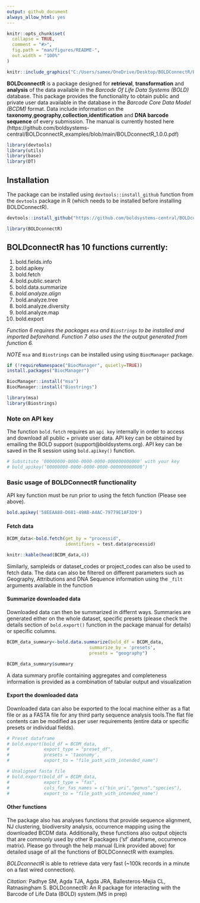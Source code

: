 ```yaml
---
output: github_document
always_allow_html: yes
---
```


<!-- README.md is generated from README.Rmd. Please edit that file -->

```r
knitr::opts_chunk$set(
  collapse = TRUE,
  comment = "#>",
  fig.path = "man/figures/README-",
  out.width = "100%"
)
```

```r

knitr::include_graphics("C:/Users/samee/OneDrive/Desktop/BOLDConnectR/BOLDconnectR/man/figures/boldconnectr_logo.png")

```



<!-- badges: start -->
<!-- badges: end -->

**BOLDconnectR** is a package designed for **retrieval**, **transformation** and **analysis** of the data available in the *Barcode Of Life Data Systems (BOLD)* database. This package provides the functionality to obtain public and private user data available in the database in the *Barcode Core Data Model (BCDM)* format. Data include information on the **taxonomy**,**geography**,**collection**,**identification** and **DNA barcode sequence** of every submission. The manual is currently hosted here (https://github.com/boldsystems-central/BOLDconnectR_examples/blob/main/BOLDconnectR_1.0.0.pdf)

```r
library(devtools)
library(utils)
library(base)
library(DT)
```

## Installation

The package can be installed using `devtools::install_github` function from the `devtools` package in R (which needs to be installed before installing BOLDConnectR). 
```r

devtools::install_github("https://github.com/boldsystems-central/BOLDconnectR")

```

```r
library(BOLDconnectR)
```

## BOLDconnectR has 10 functions currently:

1. bold.fields.info
2. bold.apikey
3. bold.fetch
4. bold.public.search
5. bold.data.summarize
6. *bold.analyze.align*
7. bold.analyze.tree
8. bold.analyze.diversity
9. bold.analyze.map
10. bold.export

*Function 6 requires the packages `msa` and `Biostrings` to be installed and imported beforehand. Function 7 also uses the the output generated from function 6.*

*NOTE* `msa` and `Biostrings` can be installed using using `BiocManager` package.
```r

if (!requireNamespace("BiocManager", quietly=TRUE))
install.packages("BiocManager")

BiocManager::install("msa")
BiocManager::install("Biostrings")

library(msa)
library(Biostrings)

```
### Note on API key

The function `bold.fetch` requires an `api key` internally in order to access and download all public + private user data. API key can be obtained by emailing the BOLD support (support@boldsystems.org). API key can be saved in the R session using `bold.apikey()` function.  

```r
# Substitute ‘00000000-0000-0000-0000-000000000000’ with your key
# bold_apikey(‘00000000-0000-0000-0000-000000000000’)
```

### Basic usage of BOLDConnectR functionality

API key function must be run prior to using the fetch function (Please see above).
```r
bold.apikey('58EEAA88-D681-49AB-A4AC-79779E1AF3D9')
```

#### Fetch data
```r
BCDM_data<-bold.fetch(get_by = "processid",
                      identifiers = test.data$processid)

knitr::kable(head(BCDM_data,4))
```
Similarly, sampleids or dataset_codes or project_codes can also be used to fetch data. The data can also be filtered on different parameters such as Geography, Attributions and DNA Sequence information using the `_filt` arguments available in the function

#### Summarize downloaded data

Downloaded data can then be summarized in differnt ways. Summaries are generated either on the whole dataset, specific presets (please check the details section of `bold.export()` function in the package manual for details) or specific columns.
```r
BCDM_data_summary<-bold.data.summarize(bold_df = BCDM_data,
                               summarize_by = 'presets',
                               presets = "geography")

BCDM_data_summary$summary
```
A data summary profile containing aggregates and completeness information is provided as a combination of tabular output and visualization

#### Export the downloaded data

Downloaded data can also be exported to the local machine either as a flat file or as a FASTA file for any third party sequence analysis tools.The flat file contents can be modified as per user requirements (entire data or specific presets or individual fields). 

```r
# Preset dataframe
# bold.export(bold_df = BCDM_data,
#             export_type = "preset_df",
#             presets = 'taxonomy',
#             export_to = "file_path_with_intended_name")

# Unaligned fasta file
# bold.export(bold_df = BCDM_data,
#             export_type = "fas",
#             cols_for_fas_names = c("bin_uri","genus","species"),
#             export_to = "file_path_with_intended_name")

```

#### Other functions

The package also has analyses functions that provide sequence alignment, NJ clustering, biodiversity analysis, occurrence mapping using the downloaded BCDM data. Additionally, these functions also output objects that are commonly used by other R packages ('sf' dataframe, occurrence matrix). Please go through the help manual (Link provided above) for detailed usage of all the functions of BOLDConnectR with examples.

*BOLDconnectR* is able to retrieve data very fast (~100k records in a minute on a fast wired connection).

*Citation:* Padhye SM, Agda TJA, Agda JRA, Ballesteros-Mejia CL, Ratnasingham S. BOLDconnectR: An R package for interacting with the Barcode of Life Data (BOLD) system.(MS in prep)
